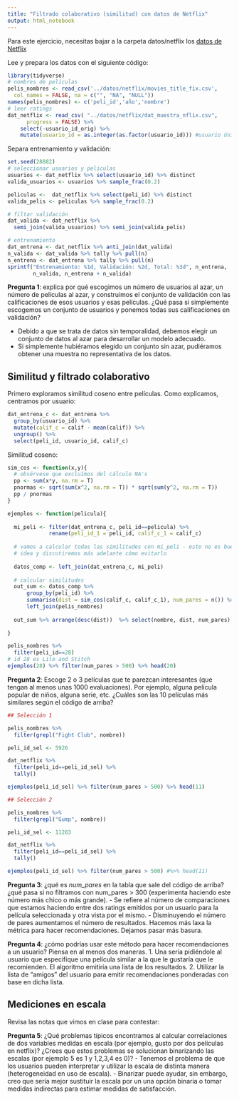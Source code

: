 ```yaml
---
title: "Filtrado colaborativo (similitud) con datos de Netflix"
output: html_notebook
---
```



Para este ejercicio, necesitas bajar a la carpeta datos/netflix los [datos de Netflix](https://s3.amazonaws.com/ma-netflix/dat_muestra_nflix.csv)

Lee y prepara los datos con el siguiente código:

```r
library(tidyverse)
# nombres de películas
pelis_nombres <- read_csv('../datos/netflix/movies_title_fix.csv', 
  col_names = FALSE, na = c("", "NA", "NULL"))
names(pelis_nombres) <- c('peli_id','año','nombre')
# leer ratings
dat_netflix <- read_csv( "../datos/netflix/dat_muestra_nflix.csv", 
      progress = FALSE) %>% 
    select(-usuario_id_orig) %>% 
    mutate(usuario_id = as.integer(as.factor(usuario_id))) #usuario único
```

Separa entrenamiento y validación:

```r
set.seed(28882)
# seleccionar usuarios y peliculas
usuarios <- dat_netflix %>% select(usuario_id) %>% distinct
valida_usuarios <- usuarios %>% sample_frac(0.2) 

peliculas <-  dat_netflix %>% select(peli_id) %>% distinct
valida_pelis <- peliculas %>% sample_frac(0.2)

# filtar validación
dat_valida <- dat_netflix %>% 
  semi_join(valida_usuarios) %>% semi_join(valida_pelis) 

# entrenamiento
dat_entrena <- dat_netflix %>% anti_join(dat_valida)
n_valida <- dat_valida %>% tally %>% pull(n)
n_entrena <- dat_entrena %>% tally %>% pull(n)
sprintf("Entrenamiento: %1d, Validación: %2d, Total: %3d", n_entrena, 
        n_valida, n_entrena + n_valida)
```


**Pregunta 1**: explica por qué escogimos un número de usuarios al azar,
un número de películas al azar, y construimos el conjunto de validación con
las calificaciones de esos usuarios y esas películas. ¿Qué pasa si simplemente
escogemos un conjunto de usuarios y ponemos todas sus calificaciones en validación?

- Debido a que se trata de datos sin temporalidad, debemos elegir un conjunto de datos al azar para desarrollar un modelo adecuado. 
- Si simplemente hubiéramos elegido un conjunto sin azar, pudiéramos obtener una muestra no representativa de los datos.




## Similitud y filtrado colaborativo


Primero exploramos similitud coseno entre películas. Como explicamos,
centramos por usuario:

```r
dat_entrena_c <- dat_entrena %>%
  group_by(usuario_id) %>%
  mutate(calif_c = calif - mean(calif)) %>% 
  ungroup() %>% 
  select(peli_id, usuario_id, calif_c)
```

Similitud coseno:

```r
sim_cos <- function(x,y){
  # obsérvese que excluímos del cálculo NA's
  pp <- sum(x*y, na.rm = T)
  pnormas <- sqrt(sum(x^2, na.rm = T)) * sqrt(sum(y^2, na.rm = T))
  pp / pnormas
}
```

```r
ejemplos <- function(pelicula){
  
  mi_peli <- filter(dat_entrena_c, peli_id==pelicula) %>% 
             rename(peli_id_1 = peli_id, calif_c_1 = calif_c)
  
  # vamos a calcular todas las similitudes con mi_peli - esto no es buena
  # idea y discutiremos más adelante cómo evitarlo
  
  datos_comp <- left_join(dat_entrena_c, mi_peli)
  
  # calcular similitudes
  out_sum <- datos_comp %>% 
      group_by(peli_id) %>%
      summarise(dist = sim_cos(calif_c, calif_c_1), num_pares = n()) %>% 
      left_join(pelis_nombres)
  
  out_sum %>% arrange(desc(dist))  %>% select(nombre, dist, num_pares)
  
}
```

```r
pelis_nombres %>% 
  filter(peli_id==28)
# id 28 es Lilo and Stitch
ejemplos(28) %>% filter(num_pares > 500) %>% head(20)
```



**Pregunta 2**: Escoge 2 o 3 películas que te parezcan interesantes (que tengan al menos unas 1000 evaluaciones). Por ejemplo, alguna película popular de niños, alguna serie, etc. ¿Cuáles son las 10 películas más similares según el código de arriba?
```r
## Selección 1

pelis_nombres %>% 
  filter(grepl("Fight Club", nombre))

peli_id_sel <- 5926

dat_netflix %>% 
  filter(peli_id==peli_id_sel) %>% 
  tally()

ejemplos(peli_id_sel) %>% filter(num_pares > 500) %>% head(11)
```



```r
## Selección 2

pelis_nombres %>% 
  filter(grepl("Gump", nombre))

peli_id_sel <- 11283

dat_netflix %>% 
  filter(peli_id==peli_id_sel) %>% 
  tally()

ejemplos(peli_id_sel) %>% filter(num_pares > 500) #%>% head(11)
```



**Pregunta 3**: ¿qué es *num_pares* en la tabla que sale del código de arriba? ¿qué pasa si no filtramos con num_pares > 300 (experimenta haciendo este número más chico o más grande).
- Se refiere al número de comparaciones que estamos haciendo entre dos ratings emitidos por un usuario para la película seleccionada y otra vista por el mismo.
- Disminuyendo el número de pares aumentamos el número de resultados. Hacemos más laxa la métrica para hacer recomendaciones. Dejamos pasar más basura.



**Pregunta 4**: ¿cómo podrías usar este método para hacer recomendaciones a un usuario? Piensa en al menos dos maneras.
1. Una sería pidiéndole al usuario que especifique una película similar a la que le gustaría que le recomienden. El algoritmo emitiría una lista de los resultados.
2. Utilizar la lista de "amigos" del usuario para emitir recomendaciones ponderadas con base en dicha lista.



## Mediciones en escala

Revisa las notas que vimos en clase para contestar:

**Pregunta 5**: ¿Qué problemas típicos encontramos al calcular  correlaciones de dos variables medidas en escala (por ejemplo, gusto por dos películas en netflix)? ¿Crees que estos problemas se solucionan binarizando las escalas (por ejemplo 5 es 1 y 1,2,3,4 es 0)?
- Tenemos el problema de que los usuarios pueden interpretar y utilizar la escala de distinta manera (heterogeneidad en uso de escala).
- Binarizar puede ayudar, sin embargo, creo que sería mejor sustituir la escala por un una opción binaria o tomar medidas indirectas para estimar medidas de satisfacción.
